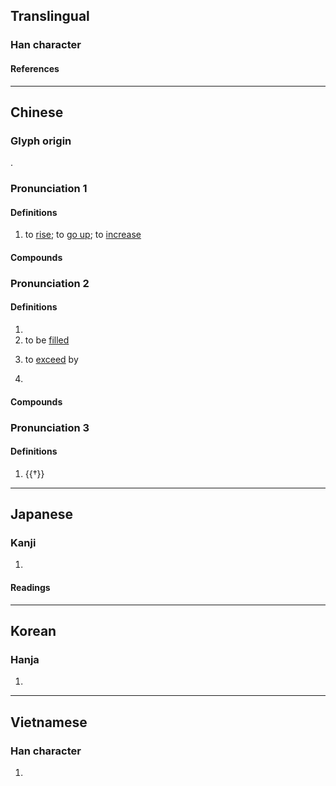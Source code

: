 {{also|涨}}
{{character info/new}}
==Translingual==

===Han character===
{{Han char|rn=85|rad=水|as=11|sn=14|four=31132|canj=ENSV|ids=⿰氵張}}

====References====
{{Han ref|kx=0647.080|dkj=18173|dj=1057.070|hdz=31733.020|uh=6F32}}

----

==Chinese==
{{zh-forms|s=涨}}

===Glyph origin===
{{Han etym}}
{{Han compound|水|張|ls=psc|c1=s|t1=water|c2=p}}.

===Pronunciation 1===
{{zh-pron
|m=zhǎng
|c=zoeng3,zoeng2
|h=pfs=chong
|md=
|mn=xm,qz,tp,kh,lk,sx,yl,km,mg,hc,tc:tiùⁿ/zz,tn:tiòⁿ/xm,qz:tńg/xm,qz,tw:tiòng/zz:tiàng/xm,qz:tióng/zz:tiáng
|mn_note=tiùⁿ/tiòⁿ, tńg - vernacular; tiòng/tiàng, tióng/tiáng - literary
|mn-t=ziang3
|w=
|mc=y
|oc=y
|cat=v
}}

====Definitions====
{{zh-hanzi}}

# to [[rise]]; to [[go up]]; to [[increase]]

====Compounds====
{{zh-der|漲價|上漲|大漲小回|大跌小漲|漲幅|漲風|看漲|漲停|水漲船高|漲跌|漲勢|漲價歸公|漲停板|暴漲|漲潮|漲落|暴漲暴跌|高漲|調漲|飛漲|飆漲}}

===Pronunciation 2===
{{zh-pron
|m=zhàng
|c=zoeng3
|h=
|md=
|mn=xm,qz,tp,kh,lk,sx,yl,km,mg,hc,tc:tiùⁿ/zz,tn:tiòⁿ/xm,qz,tw:tiòng/zz:tiàng
|mn_note=tiùⁿ/tiòⁿ - vernacular; tiòng/tiàng - literary
|w=
|mc=y
|oc=y
|cat=v,pn
}}

====Definitions====
{{zh-hanzi}}

# {{zh-alt-form|脹|to [[swell]]; to [[distend]]}}
# to be [[filled]]
# {{lb|zh|Mainland}} to [[exceed]] by
# {{surname|zh}}

====Compounds====
{{zh-der|漲海|漲紅}}

===Pronunciation 3===
{{zh-pron
|m=zhāng
|mc=1
|oc=1
|cat=pn
}}

====Definitions====
{{zh-hanzi}}

# {{†}} {{zh-alt-name|南海|[[South Sea]]}}

{{zh-cat|Elementary}}

----

==Japanese==

===Kanji===
{{ja-kanji|grade=|rs=水11}}

# {{rfdef|ja|sort=水11}}

====Readings====
{{ja-readings
|on=ちょう
|kun=みなぎる
}}

----

==Korean==

===Hanja===
{{ko-hanja|창}}

# {{rfdef|ko|sort=水11}}

----

==Vietnamese==

===Han character===
{{vi-readings|rs=水11|reading=[[trướng]], [[nhướng]]}}

# {{rfdef|vi|sort=水11}}

{{cln|vi|Han tu}}
